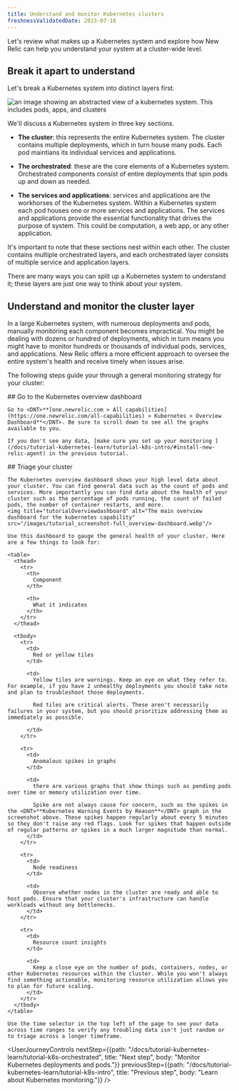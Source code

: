 ```yaml
---
title: Understand and monitor Kubernetes clusters
freshnessValidatedDate: 2023-07-18
---
```


Let's review what makes up a Kubernetes system and explore how New Relic can help you understand your system at a cluster-wide level.

## Break it apart to understand

Let's break a Kubernetes system into distinct layers first.

<img
  title="k8sDiagramContext"
  alt="an image showing an abstracted view of a kubernetes system. This includes pods, apps, and clusters"
  src="/images/tutorials_diagram_kubernetes-overview.webp"
/>

We'll discuss a Kubernetes system in three key sections.

* <DNT>**The cluster**</DNT>: this represents the entire Kubernetes system. The cluster contains multiple deployments, which in turn house many pods. Each pod maintians its individual services and applications.

* <DNT>**The orchestrated**</DNT>: these are the core elements of a Kubernetes system. Orchestrated components consist of entire deployments that spin pods up and down as needed.

* <DNT>**The services and applications**</DNT>: services and applications are the workhorses of the Kubernetes system. Within a Kubernetes system each pod houses one or more services and applications. The services and applications provide the essential functionality that drives the purpose of system. This could be computation, a web app, or any other application.

It's important to note that these sections nest within each other. The cluster contains multiple orchestrated layers, and each orchestrated layer consists of multiple service and application layers.

<Callout variant="important">
  There are many ways you can split up a Kubernetes system to understand it; these layers are just one way to think about your system.
</Callout>

## Understand and monitor the cluster layer

In a large Kubernetes system, with numerous deployments and pods, manually monitoring each component becomes impractical. You might be dealing with dozens or hundred of deployments, which in turn means you might have to monitor hundreds or thousands of individual pods, services, and applications. New Relic offers a more efficient approach to oversee the entire system's health and receive timely <InlinePopover type="alerts"/> when issues arise.

The following steps guide your through a general monitoring strategy for your cluster:

<Steps>
  <Step>
    ## Go to the Kubernetes overview dashboard

    Go to <DNT>**[one.newrelic.com > All capabilities](https://one.newrelic.com/all-capabilities) > Kubernetes > Overview Dashboard**</DNT>. Be sure to scroll down to see all the graphs available to you.

    If you don't see any data, [make sure you set up your monitoring ](/docs/tutorial-kubernetes-learn/tutorial-k8s-intro/#install-new-relic-agent) in the previous tutorial.
  </Step>

  <Step>
    ## Triage your cluster

    The Kubernetes overview dashboard shows your high level data about your cluster. You can find general data such as the count of pods and services. More importantly you can find data about the health of your cluster such as the percentage of pods running, the count of failed pods, the number of container restarts, and more.
    <img title="tutorialOverviewdashboard" alt="The main overview dashboard for the kubernetes capability" src="/images/tutorial_screenshot-full_overview-dashboard.webp"/>

    Use this dashboard to gauge the general health of your cluster. Here are a few things to look for:

    <table>
      <thead>
        <tr>
          <th>
            Component
          </th>

          <th>
            What it indicates
          </th>
        </tr>
      </thead>

      <tbody>
        <tr>
          <td>
            Red or yellow tiles
          </td>

          <td>
            Yellow tiles are warnings. Keep an eye on what they refer to. For example, if you have 2 unhealthy deployments you should take note and plan to troubleshoot those deployments.

            Red tiles are critical alerts. These aren't necessarily failures in your system, but you should prioritize addressing them as immediately as possible.  

          </td>
        </tr>

        <tr>
          <td>
            Anomalous spikes in graphs
          </td>

          <td>
            there are various graphs that show things such as pending pods over time or memory utilization over time.

            Spike are not always cause for concern, such as the spikes in the <DNT>**Kubernetes Warning Events by Reason**</DNT> graph in the screenshot above. These spikes happen regularly about every 5 minutes so they don't raise any red flags. Look for spikes that happen outside of regular patterns or spikes in a much larger magnitude than normal.
          </td>
        </tr>

        <tr>
          <td>
            Node readiness
          </td>

          <td>
            Observe whether nodes in the cluster are ready and able to host pods. Ensure that your cluster's infrastructure can handle workloads without any bottlenecks.
          </td>
        </tr>

        <tr>
          <td>
            Resource count insights
          </td>

          <td>
            Keep a close eye on the number of pods, containers, nodes, or other Kubernetes resources within the cluster. While you won't always find something actionable, monitoring resource utilization allows you to plan for future scaling.
          </td>
        </tr>
      </tbody>
    </table>

    Use the time selector in the top left of the page to see your data across time ranges to verify any troubling data isn't just random or to triage across a longer timeframe.
  </Step>
</Steps>

<UserJourneyControls
  nextStep={{path: "/docs/tutorial-kubernetes-learn/tutorial-k8s-orchestrated", title: "Next step", body: "Monitor Kubernetes deployments and pods."}}
  previousStep={{path: "/docs/tutorial-kubernetes-learn/tutorial-k8s-intro", title: "Previous step", body: "Learn about Kubernetes monitoring."}}
/>
